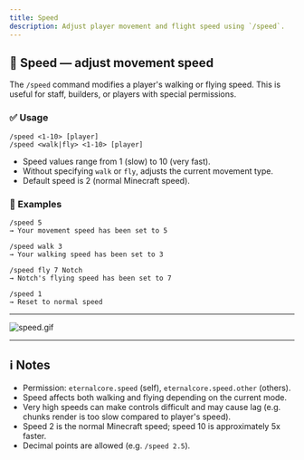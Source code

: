 ```yaml
---
title: Speed
description: Adjust player movement and flight speed using `/speed`.
---
```


## 🏃 Speed — adjust movement speed

The `/speed` command modifies a player's walking or flying speed. This is useful for staff, builders, or players with special permissions.

### ✅ Usage

```text
/speed <1-10> [player]
/speed <walk|fly> <1-10> [player]
```

- Speed values range from 1 (slow) to 10 (very fast).
- Without specifying `walk` or `fly`, adjusts the current movement type.
- Default speed is 2 (normal Minecraft speed).

### 🎯 Examples

```text
/speed 5
→ Your movement speed has been set to 5

/speed walk 3
→ Your walking speed has been set to 3

/speed fly 7 Notch
→ Notch's flying speed has been set to 7

/speed 1
→ Reset to normal speed
```

---

![speed.gif](/docs/eternalcore/speed.gif)

---

## ℹ️ Notes

- Permission: `eternalcore.speed` (self), `eternalcore.speed.other` (others).
- Speed affects both walking and flying depending on the current mode.
- Very high speeds can make controls difficult and may cause lag (e.g. chunks render is too slow compared to player's speed).
- Speed 2 is the normal Minecraft speed; speed 10 is approximately 5x faster.
- Decimal points are allowed (e.g. `/speed 2.5`).

